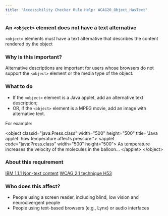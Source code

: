 ```yaml
---
title: "Accessibility Checker Rule Help: WCAG20_Object_HasText"
---
```


<div className="toolHelp">
<Row>
<Column colLg={16} colMd={8} colSm={4} className="toolHead">

### An `<object>` element does not have a text alternative

<div id="locLevel"></div>

`<object>` elements must have a text alternative that describes the content rendered by the object

</Column>
</Row>
<Row>
<Column colLg={11} colMd={5} colSm={4} className="toolMain">

### Why is this important?

Alternative descriptions are important for users whose browsers do not support the `<object>` element or the media type of the object.

<div id="locSnippet"></div>

### What to do

* If the `<object>` element is a Java applet, add an alternative text description;
* OR, if the `<object>` element is a MPEG movie, add an image with alternative text.

For example:

<CodeSnippet type="multi" light={true}> &lt;object classid="java:Press.class" width="500" height="500" title="Java applet: how temperature affects pressure."&gt;
&lt;applet code="java:Press.class" width="500" height="500"&gt; As temperature increases the velocity of the molecules in the balloon...
&lt;/applet&gt;
&lt;/object&gt;</CodeSnippet>

</Column>
<Column colLg={5} colMd={3} colSm={4} className="toolLeft">

### About this requirement

[IBM 1.1.1 Non-text content](https://www.ibm.com/able/requirements/requirements/#1_1_1)
[WCAG 2.1 technique H53](https://www.w3.org/WAI/WCAG21/Techniques/html/H53)

### Who does this affect?

* People using a screen reader, including blind, low vision and neurodivergent people
* People using text-based browsers (e.g., Lynx) or audio interfaces

</Column>
</Row>
</div>


